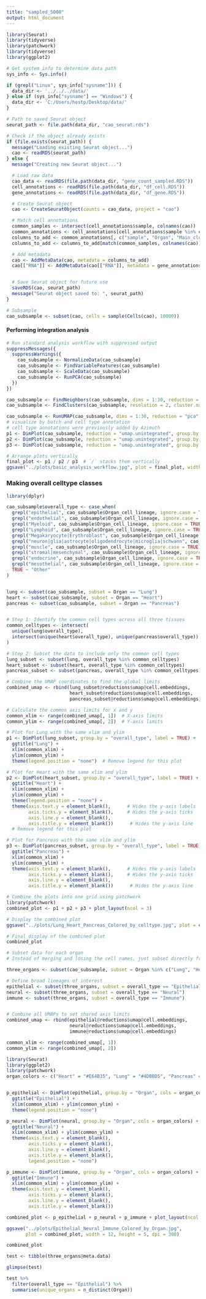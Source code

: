 ---
title: "sampled_5000"
output: html_document
---

```{r}
library(Seurat)
library(tidyverse)
library(patchwork)
library(tidyverse)
library(ggplot2)

# Get system info to determine data path
sys_info <- Sys.info()

if (grepl("Linux", sys_info["sysname"])) {
  data_dir <- '../../../data/'
} else if (sys_info["sysname"] == "Windows") {
  data_dir <- 'C:/Users/hostp/Desktop/data/'
}

# Path to saved Seurat object
seurat_path <- file.path(data_dir, "cao_seurat.rds")

# Check if the object already exists
if (file.exists(seurat_path)) {
  message("Loading existing Seurat object...")
  cao <- readRDS(seurat_path)
} else {
  message("Creating new Seurat object...")

  # Load raw data
  cao_data <- readRDS(file.path(data_dir, "gene_count_sampled.RDS"))
  cell_annotations <- readRDS(file.path(data_dir, "df_cell.RDS"))
  gene_annotations <- readRDS(file.path(data_dir, "df_gene.RDS"))

  # Create Seurat object
  cao <- CreateSeuratObject(counts = cao_data, project = "cao")

  # Match cell annotations
  common_samples <- intersect(cell_annotations$sample, colnames(cao))
  common_annotations <- cell_annotations[cell_annotations$sample %in% common_samples, ]
  columns_to_add <- common_annotations[, c("sample", "Organ", "Main_cluster_name", "Organ_cell_lineage")]
  columns_to_add <- columns_to_add[match(common_samples, colnames(cao)), ]

  # Add metadata
  cao <- AddMetaData(cao, metadata = columns_to_add)
  cao[["RNA"]] <- AddMetaData(cao[["RNA"]], metadata = gene_annotations)


  # Save Seurat object for future use
  saveRDS(cao, seurat_path)
  message("Seurat object saved to: ", seurat_path)
}

# Subsample
cao_subsample <- subset(cao, cells = sample(Cells(cao), 10000))

```

#### Performing integration analysis

```{r}


# Run standard analysis workflow with suppressed output
suppressMessages({
  suppressWarnings({
    cao_subsample <- NormalizeData(cao_subsample)
    cao_subsample <- FindVariableFeatures(cao_subsample)
    cao_subsample <- ScaleData(cao_subsample)
    cao_subsample <- RunPCA(cao_subsample)
  })
})
```

```{r}
cao_subsample <- FindNeighbors(cao_subsample, dims = 1:30, reduction = "pca")
cao_subsample <- FindClusters(cao_subsample, resolution = 2, cluster.name = "unintegrated_clusters")
```

```{r fig-width=10, fig-height=10, out.width='100%'}

cao_subsample <- RunUMAP(cao_subsample, dims = 1:30, reduction = "pca", reduction.name = "umap.unintegrated")
# visualize by batch and cell type annotation
# cell type annotations were previously added by Azimuth
p1 <- DimPlot(cao_subsample, reduction = "umap.unintegrated", group.by = "seurat_clusters") 
p2 <- DimPlot(cao_subsample, reduction = "umap.unintegrated", group.by = "Organ") 
p3 <- DimPlot(cao_subsample, reduction = "umap.unintegrated", group.by = "Main_cluster_name") 

# Arrange plots vertically
final_plot <- p1 / p2 / p3  # `/` stacks them vertically
ggsave("../plots/basic_analysis_workflow.jpg", plot = final_plot, width = 40, height = 40, dpi = 300)
```



### Making overall celltype classes
```{r}
library(dplyr)

cao_subsample$overall_type <- case_when(
  grepl("epithelial", cao_subsample$Organ_cell_lineage, ignore.case = TRUE) ~ "Epithelial",
  grepl("endothelial", cao_subsample$Organ_cell_lineage, ignore.case = TRUE) ~ "Endothelial",
  grepl("Myeloid", cao_subsample$Organ_cell_lineage, ignore.case = TRUE) ~ "Immune",
  grepl("Lymphoid", cao_subsample$Organ_cell_lineage, ignore.case = TRUE) ~ "Immune",
  grepl("Megakaryocyte|Erythroblast", cao_subsample$Organ_cell_lineage, ignore.case = TRUE) ~ "Hematopoietic",
  grepl("neuron|glia|astrocyte|oligodendrocyte|microglia|schwann", cao_subsample$Organ_cell_lineage, ignore.case = TRUE) ~ "Neural",
  grepl("muscle", cao_subsample$Organ_cell_lineage, ignore.case = TRUE) ~ "Muscle",
  grepl("stromal|mesenchymal", cao_subsample$Organ_cell_lineage, ignore.case = TRUE) ~ "Stromal",
  grepl("endocrine", cao_subsample$Organ_cell_lineage, ignore.case = TRUE) ~ "Endocrine",
  grepl("mesothelial", cao_subsample$Organ_cell_lineage, ignore.case = TRUE) ~ "Mesothelial",
  TRUE ~ "Other"
)



```

```{r}



lung <- subset(cao_subsample, subset = Organ == "Lung")
heart <- subset(cao_subsample, subset = Organ == "Heart")
pancreas <- subset(cao_subsample, subset = Organ == "Pancreas")


# Step 1: Identify the common cell types across all three tissues
common_celltypes <- intersect(
  unique(lung$overall_type), 
  intersect(unique(heart$overall_type), unique(pancreas$overall_type))
)

# Step 2: Subset the data to include only the common cell types
lung_subset <- subset(lung, overall_type %in% common_celltypes)
heart_subset <- subset(heart, overall_type %in% common_celltypes)
pancreas_subset <- subset(pancreas, overall_type %in% common_celltypes)

# Combine the UMAP coordinates to find the global limits
combined_umap <- rbind(lung_subset@reductions$umap@cell.embeddings,
                       heart_subset@reductions$umap@cell.embeddings,
                       pancreas_subset@reductions$umap@cell.embeddings)

# Calculate the common axis limits for x and y
common_xlim <- range(combined_umap[, 1])  # X-axis limits
common_ylim <- range(combined_umap[, 2])  # Y-axis limits

# Plot for Lung with the same xlim and ylim
p1 <- DimPlot(lung_subset, group.by = "overall_type", label = TRUE) +
  ggtitle("Lung") +
  xlim(common_xlim) +
  ylim(common_ylim) +
  theme(legend.position = "none")  # Remove legend for this plot

# Plot for Heart with the same xlim and ylim
p2 <- DimPlot(heart_subset, group.by = "overall_type", label = TRUE) +
  ggtitle("Heart") +
  xlim(common_xlim) +
  ylim(common_ylim) +
  theme(legend.position = "none") +
  theme(axis.text.y = element_blank(),      # Hides the y-axis labels
        axis.ticks.y = element_blank(),     # Hides the y-axis ticks
        axis.line.y = element_blank(),
        axis.title.y = element_blank())      # Hides the y-axis line
  # Remove legend for this plot

# Plot for Pancreas with the same xlim and ylim
p3 <- DimPlot(pancreas_subset, group.by = "overall_type", label = TRUE) +
  ggtitle("Pancreas") +
  xlim(common_xlim) +
  ylim(common_ylim) +
  theme(axis.text.y = element_blank(),      # Hides the y-axis labels
        axis.ticks.y = element_blank(),     # Hides the y-axis ticks
        axis.line.y = element_blank(),
        axis.title.y = element_blank())      # Hides the y-axis line

# Combine the plots into one grid using patchwork
library(patchwork)
combined_plot <- p1 + p2 + p3 + plot_layout(ncol = 3) 

# Display the combined plot
ggsave("../plots/Lung_Heart_Pancreas_Colored_by_celltype.jpg", plot = combined_plot, width = 10, height = 5, dpi = 300)

# Final display of the combined plot
combined_plot


```
```{r}
# Subset data for each organ
# Instead of merging and losing the cell names, just subset directly from cao_subsample

three_organs <- subset(cao_subsample, subset = Organ %in% c("Lung", "Heart", "Pancreas"))

# Define broad lineages of interest
epithelial <- subset(three_organs, subset = overall_type == "Epithelial")
neural <- subset(three_organs, subset = overall_type == "Neural")
immune <- subset(three_organs, subset = overall_type == "Immune")


# Combine all UMAPs to set shared axis limits
combined_umap <- rbind(epithelial@reductions$umap@cell.embeddings,
                       neural@reductions$umap@cell.embeddings,
                       immune@reductions$umap@cell.embeddings)

common_xlim <- range(combined_umap[, 1])
common_ylim <- range(combined_umap[, 2])

```

```{r}
library(Seurat)
library(ggplot2)
library(patchwork)
organ_colors <- c("Heart" = "#E64B35", "Lung" = "#4DBBD5", "Pancreas" = "#00A087")


p_epithelial <- DimPlot(epithelial, group.by = "Organ", cols = organ_colors) +
  ggtitle("Epithelial") +
  xlim(common_xlim) + ylim(common_ylim) +
  theme(legend.position = "none")

p_neural <- DimPlot(neural, group.by = "Organ", cols = organ_colors) +
  ggtitle("Neural") +
  xlim(common_xlim) + ylim(common_ylim) +
  theme(axis.text.y = element_blank(),
        axis.ticks.y = element_blank(),
        axis.line.y = element_blank(),
        axis.title.y = element_blank(),
        legend.position = "none")

p_immune <- DimPlot(immune, group.by = "Organ", cols = organ_colors) +
  ggtitle("Immune") +
  xlim(common_xlim) + ylim(common_ylim) +
  theme(axis.text.y = element_blank(),
        axis.ticks.y = element_blank(),
        axis.line.y = element_blank(),
        axis.title.y = element_blank())

combined_plot <- p_epithelial + p_neural + p_immune + plot_layout(ncol = 3)

ggsave("../plots/Epithelial_Neural_Immune_Colored_by_Organ.jpg",
       plot = combined_plot, width = 12, height = 5, dpi = 300)

combined_plot


```
```{r}
test <- tibble(three_organs@meta.data)

glimpse(test)
```
```{r}
test %>% 
  filter(overall_type == "Epithelial") %>% 
  summarise(unique_organs = n_distinct(Organ))
```




































